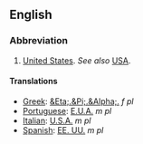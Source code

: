 ==English==

===Abbreviation===

#[[United States]].  ''See also'' [[USA]].

====Translations====

*[[Greek]]: [[&Eta;.&Pi;.&Alpha;.]] ''f pl''
*[[Portuguese]]: [[E.U.A.]] ''m pl''
*[[Italian]]: [[U.S.A.]] ''m pl''
*[[Spanish]]: [[EE. UU.]] ''m pl''